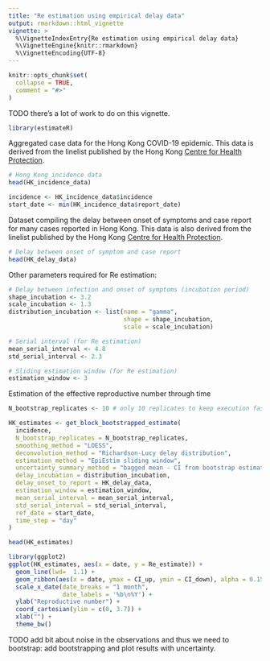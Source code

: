 ```yaml
---
title: "Re estimation using empirical delay data"
output: rmarkdown::html_vignette
vignette: >
  %\VignetteIndexEntry{Re estimation using empirical delay data}
  %\VignetteEngine{knitr::rmarkdown}
  %\VignetteEncoding{UTF-8}
---
```


```r
knitr::opts_chunk$set(
  collapse = TRUE,
  comment = "#>"
)
```

TODO there's a lot of work to do on this vignette.

```r
library(estimateR)
```

Aggregated case data for the Hong Kong COVID-19 epidemic.
This data is derived from the linelist published by the Hong Kong [Centre for Health Protection](https://www.chp.gov.hk).
```r
# Hong Kong incidence data
head(HK_incidence_data)

incidence <- HK_incidence_data$incidence
start_date <- min(HK_incidence_data$report_date)
```

Dataset compiling the delay between onset of symptoms and case report for many cases reported in Hong Kong.
This data is also derived from the linelist published by the Hong Kong [Centre for Health Protection](https://www.chp.gov.hk).
```r
# Delay between onset of symptom and case report
head(HK_delay_data)
```

Other parameters required for Re estimation:
```r
# Delay between infection and onset of symptoms (incubation period)
shape_incubation <- 3.2
scale_incubation <- 1.3
distribution_incubation <- list(name = "gamma", 
                                shape = shape_incubation, 
                                scale = scale_incubation)

# Serial interval (for Re estimation)
mean_serial_interval <- 4.8
std_serial_interval <- 2.3

# Sliding estimation window (for Re estimation)
estimation_window <- 3
```

Estimation of the effective reproductive number through time
```r
N_bootstrap_replicates <- 10 # only 10 replicates to keep execution fast

HK_estimates <- get_block_bootstrapped_estimate(
  incidence,
  N_bootstrap_replicates = N_bootstrap_replicates,
  smoothing_method = "LOESS",
  deconvolution_method = "Richardson-Lucy delay distribution",
  estimation_method = "EpiEstim sliding window",
  uncertainty_summary_method = "bagged mean - CI from bootstrap estimates",
  delay_incubation = distribution_incubation,
  delay_onset_to_report = HK_delay_data,
  estimation_window = estimation_window,
  mean_serial_interval = mean_serial_interval,
  std_serial_interval = std_serial_interval,
  ref_date = start_date,
  time_step = "day"
)

head(HK_estimates)
```


```r
library(ggplot2)
ggplot(HK_estimates, aes(x = date, y = Re_estimate)) +
  geom_line(lwd=  1.1) +
  geom_ribbon(aes(x = date, ymax = CI_up, ymin = CI_down), alpha = 0.15, colour = NA) +
  scale_x_date(date_breaks = "1 month", 
               date_labels = '%b\n%Y') +
  ylab("Reproductive number") +
  coord_cartesian(ylim = c(0, 3.7)) +
  xlab("") +
  theme_bw()
```
TODO add bit about noise in the observations and thus we need to bootstrap: add bootstrapping and plot results with uncertainty.
